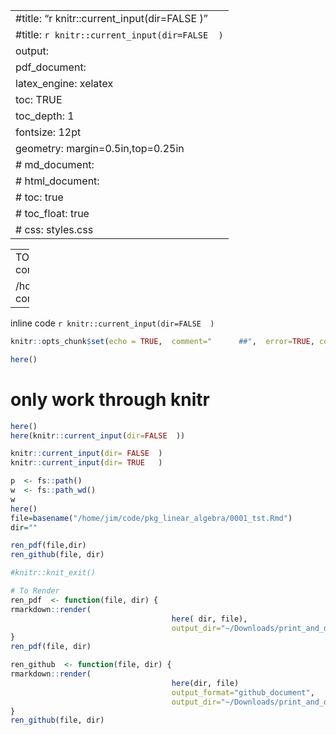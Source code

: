 
---
#title:  "r knitr::current_input(dir=FALSE	)" 
#title:  `r knitr::current_input(dir=FALSE	)` 
output: 
  pdf_document:
    latex_engine: xelatex
    toc:  TRUE
    toc_depth:  1
fontsize: 12pt
geometry: margin=0.5in,top=0.25in
#  md_document:
#  html_document:
#    toc: true
#  	toc_float: true
#    css: styles.css
---

---
TODO -- replace title, dir etc with R expressions
comments
.

/home/jim/.config/nvim/templates/skeleton.Rmd
comments
---

<!--  commments -->
inline code 
 `r knitr::current_input(dir=FALSE	)`
```r
knitr::opts_chunk$set(echo = TRUE,  comment="      ##",  error=TRUE, collapse=TRUE)

```

```r
here()
```

# only work through knitr
```r
here()
here(knitr::current_input(dir=FALSE	 ))
```

```r
knitr::current_input(dir= FALSE	 )
knitr::current_input(dir= TRUE 	 )
```
```r
p  <- fs::path()
w  <- fs::path_wd()
w
here()
file=basename("/home/jim/code/pkg_linear_algebra/0001_tst.Rmd")
dir=""

ren_pdf(file,dir)
ren_github(file, dir)

#knitr::knit_exit()

# To Render
ren_pdf  <- function(file, dir) {
rmarkdown::render(
									here( dir, file), 
									output_dir="~/Downloads/print_and_delete") 
}
ren_pdf(file, dir)

ren_github  <- function(file, dir) {
rmarkdown::render(
									here(dir, file) 
									output_format="github_document",
									output_dir="~/Downloads/print_and_delete") 
}
ren_github(file, dir)
```






